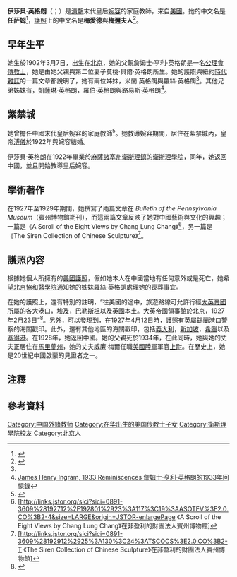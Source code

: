 {{Infobox person
|name        = 伊莎貝·英格朗<br>Isabel Ingram
|image       = TaitaiWanRongJohnston.jpg
|image_size  = 250px
|caption     = [[莊士頓|莊士頓]]（左）、[[婉容|婉容]]（中）、以及婉容的家庭教師'''伊莎貝'''（右）三人攝於[[故宮|紫禁城]]；拍攝日期不明，拍攝年代介於 1923 至 1924 年間。
|birth_date  = 1902年3月7日
|birth_place = {{QING}}[[直隸省|直隸省]][[順天府|順天府]]
|death_date  = 1988年（85歲）
|death_place = {{USA}}[[維珍尼亞州|維珍尼亞州]][[阿靈頓縣_(維珍尼亞州)|阿靈頓縣]]
|occupation  = [[婉容|婉容]]的家庭教師
}}
'''伊莎貝·英格朗'''（{{lang-en|Isabel Ingram (Mayer)}}；{{bd|1902年|3月7日|1988年||catIdx=I}}）是[[清朝|清朝]]末代皇后[[婉容|婉容]]的家庭教師，來自[[美國|美國]]{{notetag|夫姓梅爾，{{lang-en|Mayer}}}}。她的中文名是'''任萨姆'''<ref>{{Cite web|title=罗志祥撞脸“末代皇后的英文老师”，网笑疯：朱碧石好看|url=https://www.163.com/dy/article/F6DSQH940517F25N.html|access-date=2021-05-10|date=2020-02-27|last=网易|work=www.163.com|archive-date=2021-05-10|archive-url=https://web.archive.org/web/20210510113005/https://www.163.com/dy/article/F6DSQH940517F25N.html|dead-url=no}}</ref>，[[護照|護照]]上的中文名是'''梅愛德'''與'''梅邇夫人'''<ref name="伊莎貝·英格朗的護照內容，相片集。（Flickr：Ken_Mayer）">{{Cite web |url=http://www.flickr.com/photos/ken_mayer/sets/72157612859192139/ |title=伊莎貝·英格朗的護照內容，相片集。（Flickr：Ken_Mayer） |access-date=2009-05-29 |archive-date=2017-02-12 |archive-url=https://web.archive.org/web/20170212162122/https://www.flickr.com/photos/ken_mayer/sets/72157612859192139 |dead-url=no }}</ref>。

==早年生平==
她生於1902年3月7日，出生在[[北京市|北京]]，她的父親詹姆士·亨利·英格朗是一名[[公理會|公理會]][[傳教士|傳教士]]，她是由她父親與第二位妻子莫桃·貝爾·英格朗所生{{notetag|詹姆士·亨利·英格朗，{{lang-en|James Henry Ingram, MD}}，1858年－1934年}}{{notetag|莫桃·貝爾·英格朗，{{lang-en|Myrtle Belle (Prough) Ingram}}}}。她的護照與紐約[[時代雜誌|時代雜誌]]的一篇文章都說明了，她有兩位姊妹，米蘭·英格朗與羅絲·英格朗{{notetag|米蘭·英格朗，{{lang-en|Miriam Ingram}}}}{{notetag|羅絲·英格朗，{{lang-en|Ruth Ingram}}}}<ref name="伊莎貝·英格朗的護照內容，相片集。（Flickr：Ken_Mayer）"/>。其他兄弟姊妹有，凱薩琳·英格朗，羅伯·英格朗與路易斯·英格朗{{notetag|凱薩琳·英格朗，{{lang-en|Catherine Ingram}}}}{{notetag|羅伯·英格朗，{{lang-en|Robert Ingram}}}}{{notetag|路易斯·英格朗，{{lang-en|Lewis Ingram}}}}<ref>[http://home.comcast.net/~pythian/personal/passport/ingram.html James Henry Ingram, 1933 Reminiscences 詹姆士·亨利·英格朗的1933年回憶錄<!-- Bot generated title -->]{{dead link|date=2017年11月 |bot=InternetArchiveBot |fix-attempted=yes }}</ref>。

== 紫禁城 ==
她曾擔任[[中國|中國]]末代皇后婉容的家庭教師<ref>{{Cite book|edition=第1版|url=https://www.worldcat.org/oclc/933486451|publisher=中国协和医科大学出版社|date=2014-06|location=北京|isbn=978-7-5679-0071-4|oclc=933486451|last=曧之|title=协和医脉|pages=258}}</ref>。她教導婉容期間，居住在[[故宮|紫禁城]]內，皇帝[[溥儀|溥儀]]於1922年與婉容結婚。

伊莎貝·英格朗在1922年畢業於[[麻薩諸塞州|麻薩諸塞州]][[韋爾斯利_(麻薩諸塞州)|衛斯理鎮]]的[[衛斯理學院|衛斯理學院]]，同年，她返回中國，並且開始教導皇后婉容。

==學術著作==
在1927年至1929年期間，她撰寫了兩篇文章在 ''Bulletin of the Pennsylvania Museum''（賓州博物館期刊），而這兩篇文章反映了她對中國藝術與文化的興趣；一篇是《A Scroll of the Eight Views by Chang Lung Chang》<ref>[http://links.jstor.org/sici?sici=0891-3609%28192712%2F192801%2923%3A117%3C19%3AASOTEV%3E2.0.CO%3B2-4&size=LARGE&origin=JSTOR-enlargePage<!-- Bot generated title --> 《A Scroll of the Eight Views by Chang Lung Chang》在非盈利的財團法人賓州博物館]</ref>，另一篇是《The Siren Collection of Chinese Sculpture》<ref>[http://links.jstor.org/sici?sici=0891-3609%28192912%2925%3A130%3C24%3ATSCOCS%3E2.0.CO%3B2-T<!-- Bot generated title --> 《The Siren Collection of Chinese Sculpture》在非盈利的財團法人賓州博物館]</ref>。

==護照內容==
根據她個人所擁有的[[美國護照|美國護照]]，假如她本人在中國當地有任何意外或是死亡，她希望[[北京協和醫學院|北京協和醫學院]]通知她的姊妹羅絲·英格朗處理她的喪葬事宜。

在她的護照上，還有特別的註明，“往美國的途中，旅遊路線可允許行經[[大英帝國|大英帝國]]所屬的各大港口，[[埃及|埃及]]，[[巴勒斯坦|巴勒斯坦]]以及[[英國|英國]]本土。大英帝國領事館於北京，1927年2月23日”{{notetag|往[[美國|美國]]的途中，旅遊路線可允許行經大英帝國所屬的各大港口，[[埃及|埃及]]，[[巴勒斯坦|巴勒斯坦]]以及[[英國|英國]]本土。大英帝國領事館於北京，1927年2月23日，{{lang-en|Travelling to British Ports, [[Egypt|Egypt]], [[Palestine|Palestine]], and [[United_Kingdom|United Kingdom]] en route to the [[United_States_of_America|United States of America]].  British Consulate, Peking. 23/2/27.}}}}<ref>{{Cite web |url=http://www.flickr.com/photos/ken_mayer/sets/72157612859192139/ |title=Isabel Ingram's 1927 Passport on Flickr |access-date=2009-05-29 |archive-date=2017-02-12 |archive-url=https://web.archive.org/web/20170212162122/https://www.flickr.com/photos/ken_mayer/sets/72157612859192139 |dead-url=no }}</ref>。另外，可以發現到，在1927年4月12日時，護照有[[英屬錫蘭|英屬錫蘭]]港口警察的海關戳印。此外，還有其他地區的海關戳印，包括[[義大利|義大利]]，[[新加坡|新加坡]]，[[希臘|希臘]]以及[[塞得港|塞得港]]。在1928年，她返回中國。她的父親死於1934年，在此同時，她與她的丈夫正居住在[[馬里蘭州|馬里蘭州]]{{tsl|en|Edgewood, Maryland||艾居伍鎮}}，她的丈夫威廉·梅爾任職[[美國陸軍|美國陸軍]]軍官[[上尉|上尉]]{{notetag|威廉·梅爾，{{lang-en|Capt. William Mayer}}}}。在歷史上，她是20世紀中國啟蒙的見證者之一。

== 注釋 ==
{{ReflistH|2}}
{{NoteFoot}}
{{ReflistF}}

==參考資料==
{{Reflist|2}}

{{DEFAULTSORT:Ingram, Isabel}}
[[Category:中国外籍教师|Category:中国外籍教师]]
[[Category:在华出生的美国传教士子女|Category:在华出生的美国传教士子女]]
[[Category:衛斯理學院校友|Category:衛斯理學院校友]]
[[Category:北京人|Category:北京人]]